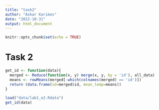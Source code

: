 ```yaml
---
title: "task2"
author: "Askar Karimov"
date: "2022-10-31"
output: html_document
---
```


```r
knitr::opts_chunk$set(echo = TRUE)
```

# Task 2
```r
get_id <- function(data){
  merged <- Reduce(function(x, y) merge(x, y, by = 'id'), all_data)
  means <- rowMeans(merged[-which(colnames(merged) == 'id')])  
  return (data.frame(id=merged$id, mean_temp=means))
}

```

```r
load("data/lab1_e2.Rdata")
get_id(data)
```